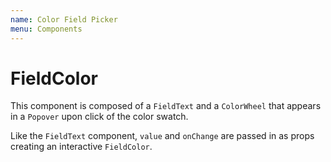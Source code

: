 ```yaml
---
name: Color Field Picker
menu: Components
---
```



<StatusAndResources
  status="experimental"
  figmaURL="https://www.figma.com/file/h7RYPRCSlz3k8fLzEMRSzy/Color-Wheel?node-id=83%3A3"
  githubURL="https://github.com/looker/lens/blob/master/src/components/Colors/ColorWheel.tsx"
  feedbackTitle="ColorWheel Component Feedback"
/>

# FieldColor

This component is composed of a `FieldText` and a `ColorWheel` that appears in a `Popover` upon click of the color swatch.

<Playground>
  <FieldColor />
</Playground>

Like the `FieldText` component, `value` and `onChange` are passed in as props creating an interactive `FieldColor`.

<FieldColorDemo />
